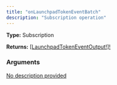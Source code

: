 ```yaml
---
title: "onLaunchpadTokenEventBatch"
description: "Subscription operation"
---
```


**Type:** Subscription

**Returns:** [[LaunchpadTokenEventOutput!]!](/api-reference/types/launchpadtokeneventoutput)

### Arguments

<a href="/api-reference/types/onlaunchpadtokeneventbatchinput">
  <ResponseField name="input" type="OnLaunchpadTokenEventBatchInput">
    No description provided
  </ResponseField>
</a>

